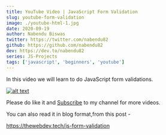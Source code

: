 ```yaml
---
title: YouTube Video | JavaScript Form Validation
slug: youtube-form-validation
image: ./youtube-html-1.jpg
date: 2020-09-19
author: Nabendu Biswas
twitter: https://twitter.com/nabendu82
github: https://github.com/nabendu82
dev: https://dev.to/nabendu82
series: JS-Projects
tags: ['javascript', 'beginners', 'youtube']
---
```


In this video we will learn to do JavaScript form validations. 

<div className={styles.image__small}>

[![alt text](https://res.cloudinary.com/dxkxvfo2o/image/upload/v1600954865/form-validation_wyi0nc.png)](https://www.youtube.com/watch?v=ZM08Fz46_FI "Form Validation")

</div>

Please do like it and [Subscribe](https://www.youtube.com/channel/UCRf7mazcufqZxd2pR3oQJuQ?sub_confirmation=1) to my channel for more videos.

You can also read it in blog format,from this post -

https://thewebdev.tech/js-form-validation


